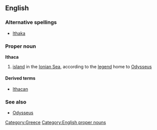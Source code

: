 ==English==

===Alternative spellings===
*[[Ithaka]]

===Proper noun===
'''Ithaca'''

# [[island]] in the [[Ionian Sea]], according to the [[legend]] home to [[Odysseus]]

====Derived terms====
*[[Ithacan]]

===See also===

*[[Odysseus]]

{{anagrams:en/aachit}}
[[Category:Greece]]
[[Category:English proper nouns]]